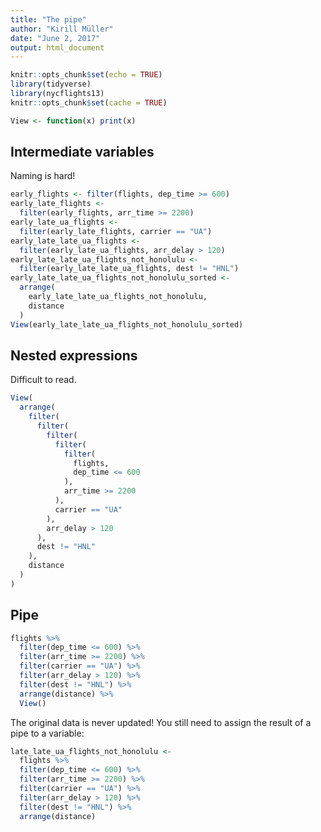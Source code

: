 ```yaml
---
title: "The pipe"
author: "Kirill Müller"
date: "June 2, 2017"
output: html_document
---
```


```r
knitr::opts_chunk$set(echo = TRUE)
library(tidyverse)
library(nycflights13)
knitr::opts_chunk$set(cache = TRUE)

View <- function(x) print(x)
```


## Intermediate variables

Naming is hard!

```r
early_flights <- filter(flights, dep_time >= 600)
early_late_flights <-
  filter(early_flights, arr_time >= 2200)
early_late_ua_flights <-
  filter(early_late_flights, carrier == "UA")
early_late_late_ua_flights <-
  filter(early_late_ua_flights, arr_delay > 120)
early_late_late_ua_flights_not_honolulu <-
  filter(early_late_late_ua_flights, dest != "HNL")
early_late_late_ua_flights_not_honolulu_sorted <-
  arrange(
    early_late_late_ua_flights_not_honolulu,
    distance
  )
View(early_late_late_ua_flights_not_honolulu_sorted)
```

## Nested expressions

Difficult to read.

```r
View(
  arrange(
    filter(
      filter(
        filter(
          filter(
            filter(
              flights,
              dep_time <= 600
            ),
            arr_time >= 2200
          ),
          carrier == "UA"
        ),
        arr_delay > 120
      ),
      dest != "HNL"
    ),
    distance
  )
)
```

## Pipe

```r
flights %>% 
  filter(dep_time <= 600) %>% 
  filter(arr_time >= 2200) %>% 
  filter(carrier == "UA") %>% 
  filter(arr_delay > 120) %>% 
  filter(dest != "HNL") %>%
  arrange(distance) %>%
  View()
```

The original data is never updated! You still need to assign the result of a pipe to a variable:

```r
late_late_ua_flights_not_honolulu <-
  flights %>% 
  filter(dep_time <= 600) %>% 
  filter(arr_time >= 2200) %>% 
  filter(carrier == "UA") %>% 
  filter(arr_delay > 120) %>% 
  filter(dest != "HNL") %>%
  arrange(distance)
```
